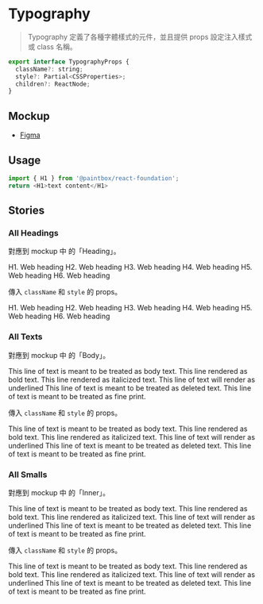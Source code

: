 

<Meta title="React/Foundation/Typography" />

# Typography

> Typography 定義了各種字體樣式的元件，並且提供 props 設定注入樣式或 class 名稱。

```javascript
export interface TypographyProps {
  className?: string;
  style?: Partial<CSSProperties>;
  children?: ReactNode;
}
```

## Mockup
- [Figma](https://www.figma.com/file/Sv8VnmaINqyDQcpdO3cz5M/%F0%9F%96%A5-Foundation?node-id=9%3A377)

## Usage 

```javascript
import { H1 } from '@paintbox/react-foundation';
return <H1>text content</H1>
```


## Stories

### All Headings

對應到 mockup 中 的「Heading」。

<Canvas>
  <Story name="All Headings">
    <div style={{ display: 'flex', flexDirection: 'column', gap: 24 }}>
      <T.H1>H1. Web heading</T.H1>
      <T.H2>H2. Web heading</T.H2>
      <T.H3>H3. Web heading</T.H3>
      <T.H4>H4. Web heading</T.H4>
      <T.H5>H5. Web heading</T.H5>
      <T.H6>H6. Web heading</T.H6>
    </div>
  </Story>
</Canvas>

傳入 `className` 和 `style` 的 props。

<Canvas>
  <Story name="All Headings With Props">
    <div style={{ display: 'flex', flexDirection: 'column', gap: 24 }}>
      <T.H1 className="test" style={{color: 'navy'}}>H1. Web heading</T.H1>
      <T.H2 className="test" style={{color: 'navy'}}>H2. Web heading</T.H2>
      <T.H3 className="test" style={{color: 'navy'}}>H3. Web heading</T.H3>
      <T.H4 className="test" style={{color: 'navy'}}>H4. Web heading</T.H4>
      <T.H5 className="test" style={{color: 'navy'}}>H5. Web heading</T.H5>
      <T.H6 className="test" style={{color: 'navy'}}>H6. Web heading</T.H6>
    </div>
  </Story>
</Canvas>

### All Texts

對應到 mockup 中 的「Body」。

<Canvas>
  <Story name="All Texts">
    <div style={{ display: 'flex', flexDirection: 'column', gap: 24 }}>
      <T.Text>This line of text is meant to be treated as body text.</T.Text>
      <T.BText>This line rendered as bold text.</T.BText>
      <T.IText>This line rendered as italicized text.</T.IText>
      <T.UText>This line of text will render as underlined</T.UText>
      <T.DText>This line of text is meant to be treated as deleted text.</T.DText>
      <T.PText>This line of text is meant to be treated as fine print.</T.PText>
    </div>
  </Story>
</Canvas>

傳入 `className` 和 `style` 的 props。

<Canvas>
  <Story name="All Texts With Props">
    <div style={{ display: 'flex', flexDirection: 'column', gap: 24 }}>
      <T.Text className="test" style={{color: 'DarkCyan'}}>This line of text is meant to be treated as body text.</T.Text>
      <T.BText className="test" style={{color: 'DarkCyan'}}>This line rendered as bold text.</T.BText>
      <T.IText className="test" style={{color: 'DarkCyan'}}>This line rendered as italicized text.</T.IText>
      <T.UText className="test" style={{color: 'DarkCyan'}}>This line of text will render as underlined</T.UText>
      <T.DText className="test" style={{color: 'DarkCyan'}}>This line of text is meant to be treated as deleted text.</T.DText>
      <T.PText className="test" style={{color: 'DarkCyan'}}>This line of text is meant to be treated as fine print.</T.PText>
    </div>
  </Story>
</Canvas>

### All Smalls

對應到 mockup 中 的「Inner」。

<Canvas>
  <Story name="All Smalls With Props">
    <div style={{ display: 'flex', flexDirection: 'column', gap: 24 }}>
      <T.Small>This line of text is meant to be treated as body text.</T.Small>
      <T.BSmall>This line rendered as bold text.</T.BSmall>
      <T.ISmall>This line rendered as italicized text.</T.ISmall>
      <T.USmall>This line of text will render as underlined</T.USmall>
      <T.DSmall>
        This line of text is meant to be treated as deleted text.
      </T.DSmall>
      <T.PSmall>This line of text is meant to be treated as fine print.</T.PSmall>
    </div>
  </Story>
</Canvas>

傳入 `className` 和 `style` 的 props。

<Canvas>
  <Story name="All Smalls">
    <div style={{ display: 'flex', flexDirection: 'column', gap: 24 }}>
      <T.Small className="test" style={{color: 'OrangeRed'}}>This line of text is meant to be treated as body text.</T.Small>
      <T.BSmall className="test" style={{color: 'OrangeRed'}}>This line rendered as bold text.</T.BSmall>
      <T.ISmall className="test" style={{color: 'OrangeRed'}}>This line rendered as italicized text.</T.ISmall>
      <T.USmall className="test" style={{color: 'OrangeRed'}}>This line of text will render as underlined</T.USmall>
      <T.DSmall className="test" style={{color: 'OrangeRed'}}>
        This line of text is meant to be treated as deleted text.
      </T.DSmall>
      <T.PSmall className="test" style={{color: 'OrangeRed'}}>This line of text is meant to be treated as fine print.</T.PSmall>
    </div>
  </Story>
</Canvas>

